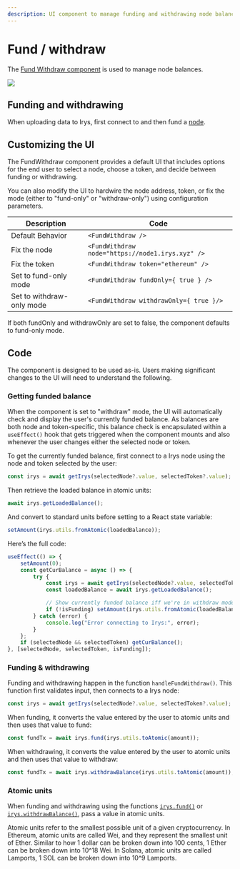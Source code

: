 ```yaml
---
description: UI component to manage funding and withdrawing node balances
---
```



# Fund / withdraw

The [Fund Withdraw component](https://provenance-toolkit.irys.xyz/fund-withdraw) is used to manage node balances.

<img
	className="border border-[#FEF4EE] rounded-xl mt-5 md:w-3/6 w-full"
	src="/img/provenance-toolkit/fund-withdraw1.png"
/>

## Funding and withdrawing

When uploading data to Irys, first connect to and then fund a [node](/overview/nodes).

## Customizing the UI

The FundWithdraw component provides a default UI that includes options for the end user to select a node, choose a token, and decide between funding or withdrawing.

You can also modify the UI to hardwire the node address, token, or fix the mode (either to "fund-only" or "withdraw-only") using configuration parameters.

| Description               | Code                                             |
| ------------------------- | ------------------------------------------------ |
| Default Behavior          | `<FundWithdraw />`                               |
| Fix the node              | `<FundWithdraw node="https://node1.irys.xyz" />` |
| Fix the token             | `<FundWithdraw token="ethereum" />`              |
| Set to fund-only mode     | `<FundWithdraw fundOnly={ true } />`             |
| Set to withdraw-only mode | `<FundWithdraw withdrawOnly={ true }/>`          |

If both fundOnly and withdrawOnly are set to false, the component defaults to fund-only mode.

## Code

The component is designed to be used as-is. Users making significant changes to the UI will need to understand the following.

### Getting funded balance

When the component is set to "withdraw" mode, the UI will automatically check and display the user's currently funded balance. As balances are both node and token-specific, this balance check is encapsulated within a `useEffect()` hook that gets triggered when the component mounts and also whenever the user changes either the selected node or token.

To get the currently funded balance, first connect to a Irys node using the node and token selected by the user:

```ts filename="components/FundWithdraw.tsx"
const irys = await getIrys(selectedNode?.value, selectedToken?.value);
```

Then retrieve the loaded balance in atomic units:

```ts filename="components/FundWithdraw.tsx"
await irys.getLoadedBalance();
```

And convert to standard units before setting to a React state variable:

```ts filename="components/FundWithdraw.tsx"
setAmount(irys.utils.fromAtomic(loadedBalance));
```

Here’s the full code:

```ts filename="components/FundWithdraw.tsx"
useEffect(() => {
	setAmount(0);
	const getCurBalance = async () => {
		try {
			const irys = await getIrys(selectedNode?.value, selectedToken?.value);
			const loadedBalance = await irys.getLoadedBalance();

			// Show currently funded balance iff we're in withdraw mode
			if (!isFunding) setAmount(irys.utils.fromAtomic(loadedBalance));
		} catch (error) {
			console.log("Error connecting to Irys:", error);
		}
	};
	if (selectedNode && selectedToken) getCurBalance();
}, [selectedNode, selectedToken, isFunding]);
```

### Funding & withdrawing

Funding and withdrawing happen in the function `handleFundWithdraw()`. This function first validates input, then connects to a Irys node:

```ts filename="components/FundWithdraw.tsx"
const irys = await getIrys(selectedNode?.value, selectedToken?.value);
```

When funding, it converts the value entered by the user to atomic units and then uses that value to fund:

```ts filename="components/FundWithdraw.tsx"
const fundTx = await irys.fund(irys.utils.toAtomic(amount));
```

When withdrawing, it converts the value entered by the user to atomic units and then uses that value to withdraw:

```ts filename="components/FundWithdraw.tsx"
const fundTx = await irys.withdrawBalance(irys.utils.toAtomic(amount));
```

### Atomic units

When funding and withdrawing using the functions [`irys.fund()`](/developer-docs/irys-sdk/api/fund) or [`irys.withdrawBalance()`](/developer-docs/irys-sdk/api/withdrawBalance), pass a value in atomic units.

<Callout type="info" emoji="ℹ️">
	Atomic units refer to the smallest possible unit of a given cryptocurrency. In Ethereum, atomic units are called Wei,
	and they represent the smallest unit of Ether. Similar to how 1 dollar can be broken down into 100 cents, 1 Ether can
	be broken down into 10^18 Wei. In Solana, atomic units are called Lamports, 1 SOL can be broken down into 10^9
	Lamports.
</Callout>

